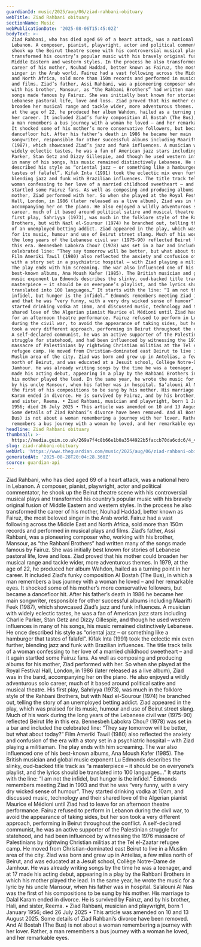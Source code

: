```yaml
---
guardianId: music/2025/aug/06/ziad-rahbani-obituary
webTitle: Ziad Rahbani obituary
sectionName: Music
webPublicationDate: '2025-08-06T15:45:02Z'
bodyText: >-
  Ziad Rahbani, who has died aged 69 of a heart attack, was a national hero in
  Lebanon. A composer, pianist, playwright, actor and political commentator, he
  shook up the Beirut theatre scene with his controversial musical plays and
  transformed his country’s popular music with his bravely original fusion of
  Middle Eastern and western styles. In the process he also transformed the
  career of his mother, Nouhad Haddad, better known as Fairuz, the most beloved
  singer in the Arab world. Fairuz had a vast following across the Middle East
  and North Africa, sold more than 150m records and performed in musical plays
  and films. Ziad’s father, Assi Rahbani, was a pioneering composer who, working
  with his brother, Mansour, as “the Rahbani Brothers” had written many of the
  songs made famous by Fairuz. She was initially best known for stories of
  Lebanese pastoral life, love and loss. Ziad proved that his mother could
  broaden her musical range and tackle wider, more adventurous themes. In 1979,
  at the age of 22, he produced her album Wahdon, hailed as a turning point in
  her career. It included Ziad’s funky composition Al Bostah (The Bus), in which
  a man remembers a bus journey with a woman he loved – and her remarkable eyes.
  It shocked some of his mother’s more conservative followers, but became a
  dancefloor hit. After his father’s death in 1986 he became her main
  songwriter, responsible for other successful albums including Maarifti Feek
  (1987), which showcased Ziad’s jazz and funk influences. A musician with
  widely eclectic tastes, he was a fan of American jazz stars including Charlie
  Parker, Stan Getz and Dizzy Gillespie, and though he used western influences
  in many of his songs, his music remained distinctively Lebanese. He once
  described his style as “oriental jazz – or something like a hamburger that
  tastes of falafel”. Kifak Inta (1991) took the eclectic mix even further,
  blending jazz and funk with Brazilian influences. The title track tells of a
  woman confessing to her love of a married childhood sweetheart – and it again
  startled some Fairuz fans. As well as composing and producing albums for his
  mother, Ziad performed with her. So when she played at the Royal Festival
  Hall, London, in 1986 (later released as a live album), Ziad was in the band,
  accompanying her on the piano. He also enjoyed a wildly adventurous solo
  career, much of it based around political satire and musical theatre. His
  first play, Sahriyya (1973), was much in the folklore style of the Rahbani
  Brothers, but with Nazl el-Sourour (1974) he branched out, telling the story
  of an unemployed betting addict. Ziad appeared in the play, which was praised
  for its music, humour and use of Beirut street slang. Much of his work during
  the long years of the Lebanese civil war (1975-90) reflected Beirut life in
  this era. Bennesbeh Labokra Chou? (1978) was set in a bar and included the
  celebrated line: “They say tomorrow will be better, but what about today?”
  Film Ameriki Tawil (1980) also reflected the anxiety and confusion of the era
  with a story set in a psychiatric hospital – with Ziad playing a militiaman.
  The play ends with him screaming. The war also influenced one of his
  best-known albums, Ana Moush Kafer (1985). The British musician and global
  music exponent Lu Edmonds describes the slinky, oud-backed title track as “a
  masterpiece – it should be on everyone’s playlist, and the lyrics should be
  translated into 100 languages…” It starts with the line: “I am not the
  infidel, but hunger is the infidel.” Edmonds remembers meeting Ziad in 1993
  and that he was “very funny, with a very dry wicked sense of humour”. They
  started drinking vodka at 10am, and discussed music, technology and their
  shared love of the Algerian pianist Maurice el Médioni until Ziad had to leave
  for an afternoon theatre performance. Fairuz refused to perform in Lebanon
  during the civil war, to avoid the appearance of taking sides, but her son
  took a very different approach, performing in Beirut throughout the conflict.
  A self-declared communist, he was an active supporter of the Palestinian
  struggle for statehood, and had been influenced by witnessing the 1976
  massacre of Palestinians by rightwing Christian militias at the Tel el-Zaatar
  refugee camp. He moved from Christian-dominated east Beirut to live in a
  Muslim area of the city. Ziad was born and grew up in Antelias, a few miles
  north of Beirut, and was educated at a Jesuit school, Collège Notre-Dame de
  Jamhour. He was already writing songs by the time he was a teenager, and at 17
  made his acting debut, appearing in a play by the Rahbani Brothers in which
  his mother played the lead. In the same year, he wrote the music for a lyric
  by his uncle Mansour, when his father was in hospital. Sa’alouni Al Nas was
  the first of his compositions to be sung by his mother. His marriage to Dalal
  Karam ended in divorce. He is survived by Fairuz, and by his brother, Hali,
  and sister, Reema. • Ziad Rahbani, musician and playwright, born 1 January
  1956; died 26 July 2025 • This article was amended on 10 and 13 August 2025.
  Some details of Ziad Rahbani’s divorce have been removed. And Al Bostah (The
  Bus) is not about a woman remembering a journey with her lover. Rather, a man
  remembers a bus journey with a woman he loved, and her remarkable eyes.
headline: Ziad Rahbani obituary
thumbnail: >-
  https://media.guim.co.uk/269a7f4c8b66e1b0a3544922b5faccb70da6cdc6/4_450_2285_1828/500.jpg
slug: ziad-rahbani-obituary
webUrl: 'https://www.theguardian.com/music/2025/aug/06/ziad-rahbani-obituary'
generatedAt: '2025-08-28T20:04:28.360Z'
source: guardian-api
---
```

Ziad Rahbani, who has died aged 69 of a heart attack, was a national hero in Lebanon. A composer, pianist, playwright, actor and political commentator, he shook up the Beirut theatre scene with his controversial musical plays and transformed his country’s popular music with his bravely original fusion of Middle Eastern and western styles. In the process he also transformed the career of his mother, Nouhad Haddad, better known as Fairuz, the most beloved singer in the Arab world. Fairuz had a vast following across the Middle East and North Africa, sold more than 150m records and performed in musical plays and films. Ziad’s father, Assi Rahbani, was a pioneering composer who, working with his brother, Mansour, as “the Rahbani Brothers” had written many of the songs made famous by Fairuz. She was initially best known for stories of Lebanese pastoral life, love and loss. Ziad proved that his mother could broaden her musical range and tackle wider, more adventurous themes. In 1979, at the age of 22, he produced her album Wahdon, hailed as a turning point in her career. It included Ziad’s funky composition Al Bostah (The Bus), in which a man remembers a bus journey with a woman he loved – and her remarkable eyes. It shocked some of his mother’s more conservative followers, but became a dancefloor hit. After his father’s death in 1986 he became her main songwriter, responsible for other successful albums including Maarifti Feek (1987), which showcased Ziad’s jazz and funk influences. A musician with widely eclectic tastes, he was a fan of American jazz stars including Charlie Parker, Stan Getz and Dizzy Gillespie, and though he used western influences in many of his songs, his music remained distinctively Lebanese. He once described his style as “oriental jazz – or something like a hamburger that tastes of falafel”. Kifak Inta (1991) took the eclectic mix even further, blending jazz and funk with Brazilian influences. The title track tells of a woman confessing to her love of a married childhood sweetheart – and it again startled some Fairuz fans. As well as composing and producing albums for his mother, Ziad performed with her. So when she played at the Royal Festival Hall, London, in 1986 (later released as a live album), Ziad was in the band, accompanying her on the piano. He also enjoyed a wildly adventurous solo career, much of it based around political satire and musical theatre. His first play, Sahriyya (1973), was much in the folklore style of the Rahbani Brothers, but with Nazl el-Sourour (1974) he branched out, telling the story of an unemployed betting addict. Ziad appeared in the play, which was praised for its music, humour and use of Beirut street slang. Much of his work during the long years of the Lebanese civil war (1975-90) reflected Beirut life in this era. Bennesbeh Labokra Chou? (1978) was set in a bar and included the celebrated line: “They say tomorrow will be better, but what about today?” Film Ameriki Tawil (1980) also reflected the anxiety and confusion of the era with a story set in a psychiatric hospital – with Ziad playing a militiaman. The play ends with him screaming. The war also influenced one of his best-known albums, Ana Moush Kafer (1985). The British musician and global music exponent Lu Edmonds describes the slinky, oud-backed title track as “a masterpiece – it should be on everyone’s playlist, and the lyrics should be translated into 100 languages…” It starts with the line: “I am not the infidel, but hunger is the infidel.” Edmonds remembers meeting Ziad in 1993 and that he was “very funny, with a very dry wicked sense of humour”. They started drinking vodka at 10am, and discussed music, technology and their shared love of the Algerian pianist Maurice el Médioni until Ziad had to leave for an afternoon theatre performance. Fairuz refused to perform in Lebanon during the civil war, to avoid the appearance of taking sides, but her son took a very different approach, performing in Beirut throughout the conflict. A self-declared communist, he was an active supporter of the Palestinian struggle for statehood, and had been influenced by witnessing the 1976 massacre of Palestinians by rightwing Christian militias at the Tel el-Zaatar refugee camp. He moved from Christian-dominated east Beirut to live in a Muslim area of the city. Ziad was born and grew up in Antelias, a few miles north of Beirut, and was educated at a Jesuit school, Collège Notre-Dame de Jamhour. He was already writing songs by the time he was a teenager, and at 17 made his acting debut, appearing in a play by the Rahbani Brothers in which his mother played the lead. In the same year, he wrote the music for a lyric by his uncle Mansour, when his father was in hospital. Sa’alouni Al Nas was the first of his compositions to be sung by his mother. His marriage to Dalal Karam ended in divorce. He is survived by Fairuz, and by his brother, Hali, and sister, Reema. • Ziad Rahbani, musician and playwright, born 1 January 1956; died 26 July 2025 • This article was amended on 10 and 13 August 2025. Some details of Ziad Rahbani’s divorce have been removed. And Al Bostah (The Bus) is not about a woman remembering a journey with her lover. Rather, a man remembers a bus journey with a woman he loved, and her remarkable eyes.
